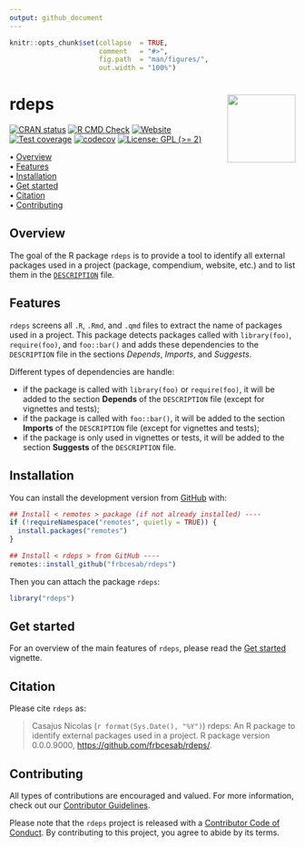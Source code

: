 ```yaml
---
output: github_document
---
```


<!-- README.md is generated from README.Rmd. Please edit that file -->


```r
knitr::opts_chunk$set(collapse  = TRUE,
                      comment   = "#>",
                      fig.path  = "man/figures/",
                      out.width = "100%")
```



rdeps <img src="man/figures/package-sticker.png" align="right" style="float:right; height:120px;"/>
=========================================================

<!-- badges: start -->
[![CRAN status](https://www.r-pkg.org/badges/version/rdeps)](https://CRAN.R-project.org/package=rdeps)
[![R CMD Check](https://github.com/frbcesab/rdeps/actions/workflows/R-CMD-check.yaml/badge.svg)](https://github.com/frbcesab/rdeps/actions/workflows/R-CMD-check.yaml)
[![Website](https://github.com/frbcesab/rdeps/actions/workflows/pkgdown.yaml/badge.svg)](https://github.com/frbcesab/rdeps/actions/workflows/pkgdown.yaml)
[![Test coverage](https://github.com/frbcesab/rdeps/actions/workflows/test-coverage.yaml/badge.svg)](https://github.com/frbcesab/rdeps/actions/workflows/test-coverage.yaml)
[![codecov](https://codecov.io/gh/frbcesab/rdeps/branch/main/graph/badge.svg)](https://codecov.io/gh/frbcesab/rdeps)
[![License: GPL (>= 2)](https://img.shields.io/badge/License-GPL%20%28%3E%3D%202%29-blue.svg)](https://choosealicense.com/licenses/gpl-2.0/)
<!-- badges: end -->



<p align="left">
  • <a href="#overview">Overview</a><br>
  • <a href="#features">Features</a><br>
  • <a href="#installation">Installation</a><br>
  • <a href="#get-started">Get started</a><br>
  • <a href="#citation">Citation</a><br>
  • <a href="#contributing">Contributing</a>
</p>



## Overview

The goal of the R package `rdeps` is to provide a tool to identify all external 
packages used in a project (package, compendium, website, etc.) and to list
them in the [`DESCRIPTION`](https://r-pkgs.org/description.html) file.



## Features

`rdeps` screens all `.R`, `.Rmd`, and `.qmd` files to extract the name of
packages used in a project. This package detects packages called with 
`library(foo)`, `require(foo)`, and `foo::bar()` and adds these dependencies
to the `DESCRIPTION` file in the sections _Depends_, _Imports_, and _Suggests_.

Different types of dependencies are handle:

- if the package is called with `library(foo)` or `require(foo)`, 
it will be added to the section **Depends** of the `DESCRIPTION` file 
(except for vignettes and tests);
- if the package is called with `foo::bar()`,
it will be added to the section **Imports** of the `DESCRIPTION` file
(except for vignettes and tests);
- if the package is only used in vignettes or tests,
it will be added to the section **Suggests** of the `DESCRIPTION` file.



## Installation

You can install the development version from [GitHub](https://github.com/) with:

```r
## Install < remotes > package (if not already installed) ----
if (!requireNamespace("remotes", quietly = TRUE)) {
  install.packages("remotes")
}

## Install < rdeps > from GitHub ----
remotes::install_github("frbcesab/rdeps")
```

Then you can attach the package `rdeps`:

```r
library("rdeps")
```



## Get started

For an overview of the main features of `rdeps`, please read the 
[Get started](https://frbcesab.github.io/rdeps/articles/rdeps.html)
vignette.



## Citation

Please cite `rdeps` as: 

> Casajus Nicolas (`r format(Sys.Date(), "%Y")`) rdeps: An R 
package to identify external packages used in a project. R package version 0.0.0.9000,
<https://github.com/frbcesab/rdeps/>.



## Contributing

All types of contributions are encouraged and valued. For more information, 
check out our [Contributor Guidelines](https://github.com/frbcesab/rdeps/blob/main/CONTRIBUTING.md).

Please note that the `rdeps` project is released with a 
[Contributor Code of Conduct](https://contributor-covenant.org/version/2/1/CODE_OF_CONDUCT.html). 
By contributing to this project, you agree to abide by its terms.
